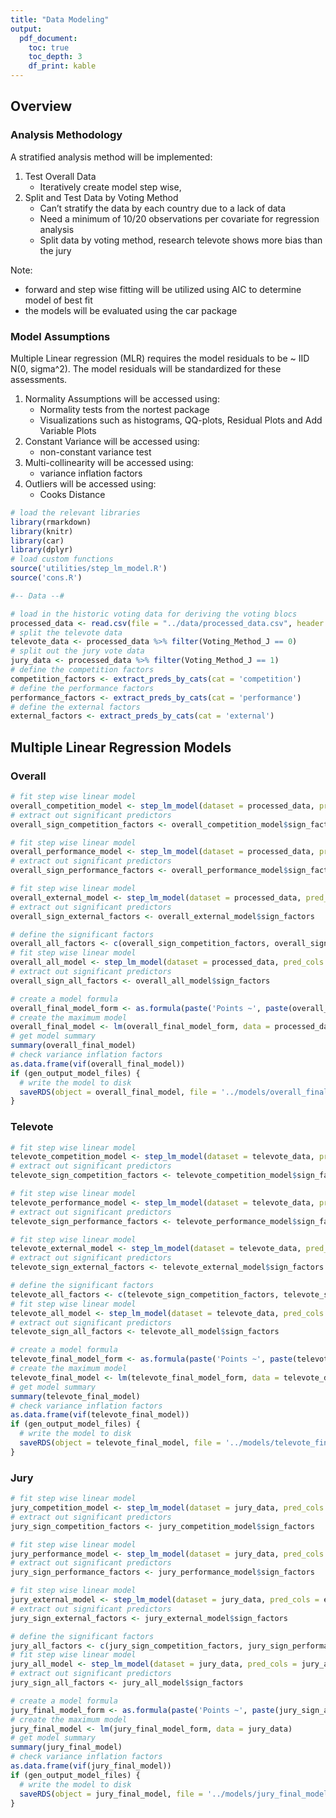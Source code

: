 ```yaml
---
title: "Data Modeling"
output: 
  pdf_document:
    toc: true
    toc_depth: 3
    df_print: kable
---
```


## Overview

### Analysis Methodology

A stratified analysis method will be implemented:

1. Test Overall Data
    * Iteratively create model step wise, 
2. Split and Test Data by Voting Method
    * Can't stratify the data by each country due to a lack of data
    * Need a minimum of 10/20 observations per covariate for regression analysis
    * Split data by voting method, research televote shows more bias than the jury

Note:

* forward and step wise fitting will be utilized using AIC to determine model of best fit
* the models will be evaluated using the car package

### Model Assumptions

Multiple Linear regression (MLR) requires the model residuals to be ~ IID N(0, sigma^2). The model residuals will be standardized for these assessments.

1. Normality Assumptions will be accessed using:
    * Normality tests from the nortest package
    * Visualizations such as histograms, QQ-plots, Residual Plots and Add Variable Plots
2. Constant Variance will be accessed using:
    * non-constant variance test
3. Multi-collinearity will be accessed using:
    * variance inflation factors
4. Outliers will be accessed using:
    * Cooks Distance

```r
# load the relevant libraries
library(rmarkdown)
library(knitr)
library(car)
library(dplyr)
# load custom functions
source('utilities/step_lm_model.R')
source('cons.R')
```

```r
#-- Data --#

# load in the historic voting data for deriving the voting blocs
processed_data <- read.csv(file = "../data/processed_data.csv", header = T)
# split the televote data
televote_data <- processed_data %>% filter(Voting_Method_J == 0)
# split out the jury vote data
jury_data <- processed_data %>% filter(Voting_Method_J == 1)
# define the competition factors
competition_factors <- extract_preds_by_cats(cat = 'competition')
# define the performance factors
performance_factors <- extract_preds_by_cats(cat = 'performance')
# define the external factors
external_factors <- extract_preds_by_cats(cat = 'external')
```

\newpage

## Multiple Linear Regression Models

### Overall

```r
# fit step wise linear model
overall_competition_model <- step_lm_model(dataset = processed_data, pred_cols = competition_factors)
# extract out significant predictors
overall_sign_competition_factors <- overall_competition_model$sign_factors
```

```r
# fit step wise linear model
overall_performance_model <- step_lm_model(dataset = processed_data, pred_cols = performance_factors)
# extract out significant predictors
overall_sign_performance_factors <- overall_performance_model$sign_factors
```

```r
# fit step wise linear model
overall_external_model <- step_lm_model(dataset = processed_data, pred_cols = external_factors)
# extract out significant predictors
overall_sign_external_factors <- overall_external_model$sign_factors
```

```r
# define the significant factors
overall_all_factors <- c(overall_sign_competition_factors, overall_sign_performance_factors, overall_sign_external_factors)
# fit step wise linear model
overall_all_model <- step_lm_model(dataset = processed_data, pred_cols = overall_all_factors)
# extract out significant predictors
overall_sign_all_factors <- overall_all_model$sign_factors
```

```r
# create a model formula
overall_final_model_form <- as.formula(paste('Points ~', paste(overall_sign_all_factors, collapse = ' + ')))
# create the maximum model
overall_final_model <- lm(overall_final_model_form, data = processed_data)
# get model summary
summary(overall_final_model)
# check variance inflation factors
as.data.frame(vif(overall_final_model))
if (gen_output_model_files) {
  # write the model to disk
  saveRDS(object = overall_final_model, file = '../models/overall_final_model.RDS')
}
```

\newpage

### Televote

```r
# fit step wise linear model
televote_competition_model <- step_lm_model(dataset = televote_data, pred_cols = competition_factors)
# extract out significant predictors
televote_sign_competition_factors <- televote_competition_model$sign_factors
```

```r
# fit step wise linear model
televote_performance_model <- step_lm_model(dataset = televote_data, pred_cols = performance_factors)
# extract out significant predictors
televote_sign_performance_factors <- televote_performance_model$sign_factors
```

```r
# fit step wise linear model
televote_external_model <- step_lm_model(dataset = televote_data, pred_cols = external_factors)
# extract out significant predictors
televote_sign_external_factors <- televote_external_model$sign_factors
```

```r
# define the significant factors
televote_all_factors <- c(televote_sign_competition_factors, televote_sign_performance_factors, televote_sign_external_factors)
# fit step wise linear model
televote_all_model <- step_lm_model(dataset = televote_data, pred_cols = televote_all_factors)
# extract out significant predictors
televote_sign_all_factors <- televote_all_model$sign_factors
```

```r
# create a model formula
televote_final_model_form <- as.formula(paste('Points ~', paste(televote_sign_all_factors, collapse = ' + ')))
# create the maximum model
televote_final_model <- lm(televote_final_model_form, data = televote_data)
# get model summary
summary(televote_final_model)
# check variance inflation factors
as.data.frame(vif(televote_final_model))
if (gen_output_model_files) {
  # write the model to disk
  saveRDS(object = televote_final_model, file = '../models/televote_final_model.RDS')
}
```

\newpage

### Jury 

```r
# fit step wise linear model
jury_competition_model <- step_lm_model(dataset = jury_data, pred_cols = competition_factors)
# extract out significant predictors
jury_sign_competition_factors <- jury_competition_model$sign_factors
```

```r
# fit step wise linear model
jury_performance_model <- step_lm_model(dataset = jury_data, pred_cols = performance_factors)
# extract out significant predictors
jury_sign_performance_factors <- jury_performance_model$sign_factors
```

```r
# fit step wise linear model
jury_external_model <- step_lm_model(dataset = jury_data, pred_cols = external_factors)
# extract out significant predictors
jury_sign_external_factors <- jury_external_model$sign_factors
```

```r
# define the significant factors
jury_all_factors <- c(jury_sign_competition_factors, jury_sign_performance_factors, jury_sign_external_factors)
# fit step wise linear model
jury_all_model <- step_lm_model(dataset = jury_data, pred_cols = jury_all_factors)
# extract out significant predictors
jury_sign_all_factors <- jury_all_model$sign_factors
```

```r
# create a model formula
jury_final_model_form <- as.formula(paste('Points ~', paste(jury_sign_all_factors, collapse = ' + ')))
# create the maximum model
jury_final_model <- lm(jury_final_model_form, data = jury_data)
# get model summary
summary(jury_final_model)
# check variance inflation factors
as.data.frame(vif(jury_final_model))
if (gen_output_model_files) {
  # write the model to disk
  saveRDS(object = jury_final_model, file = '../models/jury_final_model.RDS')
}
```
